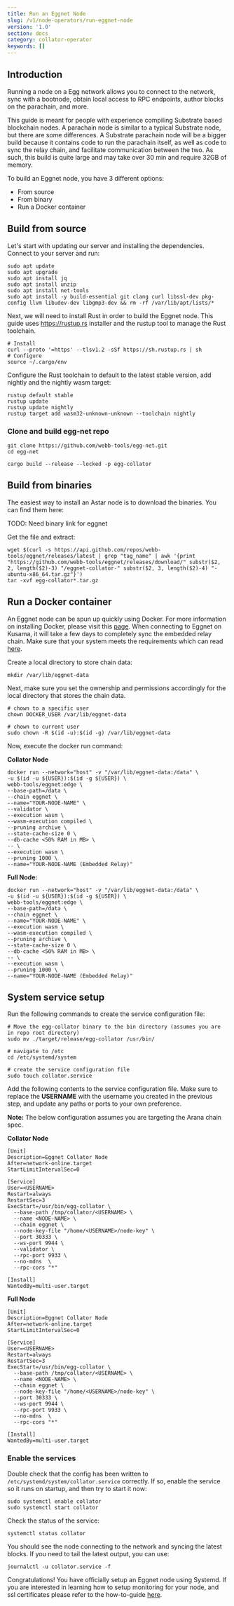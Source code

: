 ```yaml
---
title: Run an Eggnet Node
slug: /v1/node-operators/run-eggnet-node
version: '1.0'
section: docs
category: collator-operator
keywords: []
---
```


## Introduction

Running a node on a Egg network allows you to connect to the network, sync with a bootnode, 
obtain local access to RPC endpoints, author blocks on the parachain, and more.

This guide is meant for people with experience compiling Substrate based blockchain nodes. 
A parachain node is similar to a typical Substrate node, but there are some differences. 
A Substrate parachain node will be a bigger build because it contains code to run the parachain 
itself, as well as code to sync the relay chain, and facilitate communication between the two. 
As such, this build is quite large and may take over 30 min and require 32GB of memory.

To build an Eggnet node, you have 3 different options:
- From source
- From binary
- Run a Docker container

## Build from source

Let's start with updating our server and installing the dependencies. Connect to your server and run:

```
sudo apt update
sudo apt upgrade
sudo apt install jq
sudo apt install unzip
sudo apt install net-tools
sudo apt install -y build-essential git clang curl libssl-dev pkg-config llvm libudev-dev libgmp3-dev && rm -rf /var/lib/apt/lists/*
```

Next, we will need to install Rust in order to build the Eggnet node. This guide uses https://rustup.rs 
installer and the rustup tool to manage the Rust toolchain.

```
# Install
curl --proto '=https' --tlsv1.2 -sSf https://sh.rustup.rs | sh
# Configure
source ~/.cargo/env
```

Configure the Rust toolchain to default to the latest stable version, add nightly and the nightly wasm target:

```
rustup default stable
rustup update
rustup update nightly
rustup target add wasm32-unknown-unknown --toolchain nightly
```

### Clone and build egg-net repo
```
git clone https://github.com/webb-tools/egg-net.git
cd egg-net

cargo build --release --locked -p egg-collator
```

## Build from binaries
The easiest way to install an Astar node is to download the binaries. You can find them here: 

TODO: Need binary link for eggnet 

Get the file and extract:
```
wget $(curl -s https://api.github.com/repos/webb-tools/eggnet/releases/latest | grep "tag_name" | awk '{print "https://github.com/webb-tools/eggnet/releases/download/" substr($2, 2, length($2)-3) "/eggnet-collator-" substr($2, 3, length($2)-4) "-ubuntu-x86_64.tar.gz"}')
tar -xvf egg-collator*.tar.gz
```

## Run a Docker container

An Eggnet node can be spun up quickly using Docker. For more information on installing Docker, 
please visit this [page](https://docs.docker.com/get-docker/). When connecting to Eggnet on Kusama, it will take a few days to completely 
sync the embedded relay chain. Make sure that your system meets the requirements which can read [here](https://docs.webb.tools/v1/node-operators/run-node/overview/#requirements).

Create a local directory to store chain data:

```
mkdir /var/lib/eggnet-data
```

Next, make sure you set the ownership and permissions accordingly for the local directory that stores the chain data. 

```
# chown to a specific user
chown DOCKER_USER /var/lib/eggnet-data

# chown to current user
sudo chown -R $(id -u):$(id -g) /var/lib/eggnet-data
```

Now, execute the docker run command:

**Collator Node**
```
docker run --network="host" -v "/var/lib/eggnet-data:/data" \
-u $(id -u ${USER}):$(id -g ${USER}) \
webb-tools/eggnet:edge \
--base-path=/data \
--chain eggnet \
--name="YOUR-NODE-NAME" \
--validator \
--execution wasm \
--wasm-execution compiled \
--pruning archive \
--state-cache-size 0 \
--db-cache <50% RAM in MB> \
-- \
--execution wasm \
--pruning 1000 \
--name="YOUR-NODE-NAME (Embedded Relay)"
```

**Full Node:**
```
docker run --network="host" -v "/var/lib/eggnet-data:/data" \
-u $(id -u ${USER}):$(id -g ${USER}) \
webb-tools/eggnet:edge \
--base-path=/data \
--chain eggnet \
--name="YOUR-NODE-NAME" \
--execution wasm \
--wasm-execution compiled \
--pruning archive \
--state-cache-size 0 \
--db-cache <50% RAM in MB> \
-- \
--execution wasm \
--pruning 1000 \
--name="YOUR-NODE-NAME (Embedded Relay)"
```

## System service setup

Run the following commands to create the service configuration file:

```
# Move the egg-collator binary to the bin directory (assumes you are in repo root directory)
sudo mv ./target/release/egg-collator /usr/bin/

# navigate to /etc
cd /etc/systemd/system

# create the service configuration file
sudo touch collator.service
```

Add the following contents to the service configuration file. Make sure to replace the **USERNAME** with the username you created in the previous step, and update 
any paths or ports to your own preference. 

**Note:** The below configuration assumes you are targeting the Arana chain spec.

**Collator Node**
```
[Unit]
Description=Eggnet Collator Node
After=network-online.target
StartLimitIntervalSec=0

[Service]
User=<USERNAME>
Restart=always
RestartSec=3
ExecStart=/usr/bin/egg-collator \
  --base-path /tmp/collator/<USERNAME> \
  --name <NODE-NAME> \
  --chain eggnet \
  --node-key-file "/home/<USERNAME>/node-key" \
  --port 30333 \
  --ws-port 9944 \
  --validator \
  --rpc-port 9933 \
  --no-mdns  \
  --rpc-cors "*"

[Install]
WantedBy=multi-user.target
```

**Full Node**
```
[Unit]
Description=Eggnet Collator Node
After=network-online.target
StartLimitIntervalSec=0

[Service]
User=<USERNAME>
Restart=always
RestartSec=3
ExecStart=/usr/bin/egg-collator \
  --base-path /tmp/collator/<USERNAME> \
  --name <NODE-NAME> \
  --chain eggnet \
  --node-key-file "/home/<USERNAME>/node-key" \
  --port 30333 \
  --ws-port 9944 \
  --rpc-port 9933 \
  --no-mdns  \
  --rpc-cors "*"

[Install]
WantedBy=multi-user.target
```

### Enable the services

Double check that the config has been written to `/etc/systemd/system/collator.service` correctly. 
If so, enable the service so it runs on startup, and then try to start it now:

```
sudo systemctl enable collator
sudo systemctl start collator
```

Check the status of the service:
```
systemctl status collator
```

You should see the node connecting to the network and syncing the latest blocks. 
If you need to tail the latest output, you can use:
```
journalctl -u collator.service -f
```

Congratulations! You have officially setup an Eggnet node using Systemd. If you are interested 
in learning how to setup monitoring for your node, and ssl certificates please refer to the 
how-to-guide [here](https://docs.webb.tools/how-to-guides/v1/node-setup/ssl/).